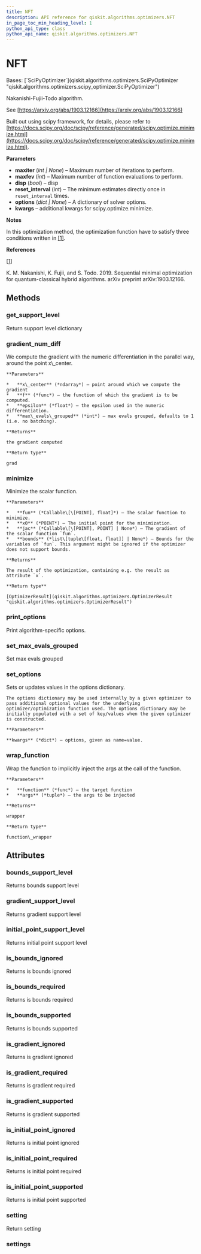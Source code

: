 ```yaml
---
title: NFT
description: API reference for qiskit.algorithms.optimizers.NFT
in_page_toc_min_heading_level: 1
python_api_type: class
python_api_name: qiskit.algorithms.optimizers.NFT
---
```


# NFT

<Class id="qiskit.algorithms.optimizers.NFT" isDedicatedPage={true} github="https://github.com/qiskit/qiskit/tree/stable/0.24/qiskit/algorithms/optimizers/nft.py" signature="NFT(maxiter=None, maxfev=1024, disp=False, reset_interval=32, options=None, **kwargs)" modifiers="class">
  Bases: [`SciPyOptimizer`](qiskit.algorithms.optimizers.SciPyOptimizer "qiskit.algorithms.optimizers.scipy_optimizer.SciPyOptimizer")

  Nakanishi-Fujii-Todo algorithm.

  See [https://arxiv.org/abs/1903.12166](https://arxiv.org/abs/1903.12166)

  Built out using scipy framework, for details, please refer to [https://docs.scipy.org/doc/scipy/reference/generated/scipy.optimize.minimize.html](https://docs.scipy.org/doc/scipy/reference/generated/scipy.optimize.minimize.html).

  **Parameters**

  *   **maxiter** (*int | None*) – Maximum number of iterations to perform.
  *   **maxfev** (*int*) – Maximum number of function evaluations to perform.
  *   **disp** (*bool*) – disp
  *   **reset\_interval** (*int*) – The minimum estimates directly once in `reset_interval` times.
  *   **options** (*dict | None*) – A dictionary of solver options.
  *   **kwargs** – additional kwargs for scipy.optimize.minimize.

  **Notes**

  In this optimization method, the optimization function have to satisfy three conditions written in   <span id="id1" />[\[1\]](#id2).

  **References**

  <span id="id2" />

  \[[1](#id1)]

  K. M. Nakanishi, K. Fujii, and S. Todo. 2019. Sequential minimal optimization for quantum-classical hybrid algorithms. arXiv preprint arXiv:1903.12166.

  ## Methods

  <span id="qiskit-algorithms-optimizers-nft-get-support-level" />

  ### get\_support\_level

  <Function id="qiskit.algorithms.optimizers.NFT.get_support_level" signature="NFT.get_support_level()">
    Return support level dictionary
  </Function>

  <span id="qiskit-algorithms-optimizers-nft-gradient-num-diff" />

  ### gradient\_num\_diff

  <Function id="qiskit.algorithms.optimizers.NFT.gradient_num_diff" signature="NFT.gradient_num_diff(x_center, f, epsilon, max_evals_grouped=None)" modifiers="static">
    We compute the gradient with the numeric differentiation in the parallel way, around the point x\_center.

    **Parameters**

    *   **x\_center** (*ndarray*) – point around which we compute the gradient
    *   **f** (*func*) – the function of which the gradient is to be computed.
    *   **epsilon** (*float*) – the epsilon used in the numeric differentiation.
    *   **max\_evals\_grouped** (*int*) – max evals grouped, defaults to 1 (i.e. no batching).

    **Returns**

    the gradient computed

    **Return type**

    grad
  </Function>

  <span id="qiskit-algorithms-optimizers-nft-minimize" />

  ### minimize

  <Function id="qiskit.algorithms.optimizers.NFT.minimize" signature="NFT.minimize(fun, x0, jac=None, bounds=None)">
    Minimize the scalar function.

    **Parameters**

    *   **fun** (*Callable\[\[POINT], float]*) – The scalar function to minimize.
    *   **x0** (*POINT*) – The initial point for the minimization.
    *   **jac** (*Callable\[\[POINT], POINT] | None*) – The gradient of the scalar function `fun`.
    *   **bounds** (*list\[tuple\[float, float]] | None*) – Bounds for the variables of `fun`. This argument might be ignored if the optimizer does not support bounds.

    **Returns**

    The result of the optimization, containing e.g. the result as attribute `x`.

    **Return type**

    [OptimizerResult](qiskit.algorithms.optimizers.OptimizerResult "qiskit.algorithms.optimizers.OptimizerResult")
  </Function>

  <span id="qiskit-algorithms-optimizers-nft-print-options" />

  ### print\_options

  <Function id="qiskit.algorithms.optimizers.NFT.print_options" signature="NFT.print_options()">
    Print algorithm-specific options.
  </Function>

  <span id="qiskit-algorithms-optimizers-nft-set-max-evals-grouped" />

  ### set\_max\_evals\_grouped

  <Function id="qiskit.algorithms.optimizers.NFT.set_max_evals_grouped" signature="NFT.set_max_evals_grouped(limit)">
    Set max evals grouped
  </Function>

  <span id="qiskit-algorithms-optimizers-nft-set-options" />

  ### set\_options

  <Function id="qiskit.algorithms.optimizers.NFT.set_options" signature="NFT.set_options(**kwargs)">
    Sets or updates values in the options dictionary.

    The options dictionary may be used internally by a given optimizer to pass additional optional values for the underlying optimizer/optimization function used. The options dictionary may be initially populated with a set of key/values when the given optimizer is constructed.

    **Parameters**

    **kwargs** (*dict*) – options, given as name=value.
  </Function>

  <span id="qiskit-algorithms-optimizers-nft-wrap-function" />

  ### wrap\_function

  <Function id="qiskit.algorithms.optimizers.NFT.wrap_function" signature="NFT.wrap_function(function, args)" modifiers="static">
    Wrap the function to implicitly inject the args at the call of the function.

    **Parameters**

    *   **function** (*func*) – the target function
    *   **args** (*tuple*) – the args to be injected

    **Returns**

    wrapper

    **Return type**

    function\_wrapper
  </Function>

  ## Attributes

  ### bounds\_support\_level

  <Attribute id="qiskit.algorithms.optimizers.NFT.bounds_support_level">
    Returns bounds support level
  </Attribute>

  ### gradient\_support\_level

  <Attribute id="qiskit.algorithms.optimizers.NFT.gradient_support_level">
    Returns gradient support level
  </Attribute>

  ### initial\_point\_support\_level

  <Attribute id="qiskit.algorithms.optimizers.NFT.initial_point_support_level">
    Returns initial point support level
  </Attribute>

  ### is\_bounds\_ignored

  <Attribute id="qiskit.algorithms.optimizers.NFT.is_bounds_ignored">
    Returns is bounds ignored
  </Attribute>

  ### is\_bounds\_required

  <Attribute id="qiskit.algorithms.optimizers.NFT.is_bounds_required">
    Returns is bounds required
  </Attribute>

  ### is\_bounds\_supported

  <Attribute id="qiskit.algorithms.optimizers.NFT.is_bounds_supported">
    Returns is bounds supported
  </Attribute>

  ### is\_gradient\_ignored

  <Attribute id="qiskit.algorithms.optimizers.NFT.is_gradient_ignored">
    Returns is gradient ignored
  </Attribute>

  ### is\_gradient\_required

  <Attribute id="qiskit.algorithms.optimizers.NFT.is_gradient_required">
    Returns is gradient required
  </Attribute>

  ### is\_gradient\_supported

  <Attribute id="qiskit.algorithms.optimizers.NFT.is_gradient_supported">
    Returns is gradient supported
  </Attribute>

  ### is\_initial\_point\_ignored

  <Attribute id="qiskit.algorithms.optimizers.NFT.is_initial_point_ignored">
    Returns is initial point ignored
  </Attribute>

  ### is\_initial\_point\_required

  <Attribute id="qiskit.algorithms.optimizers.NFT.is_initial_point_required">
    Returns is initial point required
  </Attribute>

  ### is\_initial\_point\_supported

  <Attribute id="qiskit.algorithms.optimizers.NFT.is_initial_point_supported">
    Returns is initial point supported
  </Attribute>

  ### setting

  <Attribute id="qiskit.algorithms.optimizers.NFT.setting">
    Return setting
  </Attribute>

  ### settings

  <Attribute id="qiskit.algorithms.optimizers.NFT.settings" />
</Class>

